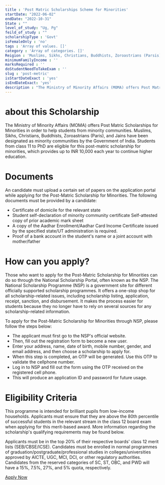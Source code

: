 ```yaml
---
title : 'Post Matric Scholarships Scheme for Minorities'
startDate: "2022-06-02"
endDate: "2022-10-31"
State : ""
level_of_study: "Ug, Pg"
feild_of_study : ""
scholarshipType : 'Govt'
isFemaleOnly : 'no'
tags : 'Array of values. []'
category : 'Array of categories. []'
Reigion : 'Muslims, Sikhs, Christians, Buddhists, Zoroastrians (Parsis) and Jains'
minimumFamilyIncome : ''
marksRequired : ''
doStudentNeedToTakeExam : ''
slug : 'post-metric'
isStartDateExact : 'yes'
isEndDateExact: 'yes'
description : "The Ministry of Minority Affairs (MOMA) offers Post Matric Scholarships for Minorities in order to help students from minority communities. Muslims, Sikhs, Christians, Buddhists, Zoroastrians"
---
```


# about this Scholarship
The Ministry of Minority Affairs (MOMA) offers Post Matric Scholarships for Minorities in order to help students from minority communities. Muslims, Sikhs, Christians, Buddhists, Zoroastrians (Paris), and Jains have been designated as minority communities by the Government of India. Students from class 11 to PhD are eligible for this post-matric scholarship for minorities, which provides up to INR 10,000 each year to continue higher education.


# Documents

An candidate must upload a certain set of papers on the application portal while applying for the Post-Matric Scholarship for Minorities. The following documents must be provided by a candidate:

 - Certificate of domicile for the relevant state
 - Student self-declaration of minority community certificate Self-attested copy of prior academic mark sheet
 - A copy of the Aadhar Enrollment/Aadhar Card Income Certificate issued by the specified state/UT administration is required.
 - Proof of a bank account in the student's name or a joint account with mother/father



# How can you apply?
Those who want to apply for the Post-Matric Scholarship for Minorities can do so through the National Scholarship Portal, often known as the NSP. The National Scholarship Programme (NSP) is a government site for different officially supported scholarship programmes. It offers a one-stop shop for all scholarship-related issues, including scholarship listing, application, receipt, sanction, and disbursement. It makes the process easier for students because they no longer have to rely on several sources for any scholarship-related information.


To apply for the Post-Matric Scholarship for Minorities through NSP, please follow the steps below:

 - The applicant must first go to the NSP's official website.
 - Then, fill out the registration form to become a new user.
 - Enter your address, name, date of birth, mobile number, gender, and email address, and then choose a scholarship to apply for.
 - When this step is completed, an OTP will be generated. Use this OTP to validate the cellphone number.
 - Log in to NSP and fill out the form using the OTP received on the registered cell phone.
 - This will produce an application ID and password for future usage.

# Eligibility Criteria

This programme is intended for brilliant pupils from low-income households. Applicants must ensure that they are above the 80th percentile of successful students in the relevant stream in the class 12 board exam when applying for this merit-based award. More information regarding the scholarship's qualifying requirements may be found below.


Applicants must be in the top 20% of their respective boards' class 12 merit lists (SEB/CBSE/ICSE).
Candidates must be enrolled in normal programmes of graduation/postgraduate/professional studies in colleges/universities approved by AICTE, UGC, MCI, DCI, or other regulatory authorities.
Candidates from the reserved categories of SC, ST, OBC, and PWD will have a 15%, 7.5%, 27%, and 5% quota, respectively.

[Apply Now](https://www.minorityaffairs.gov.in/show_content.php?lang=1&level=2&ls_id=670&lid=826)